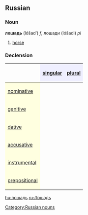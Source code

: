 ==Russian==
[[Category:Russian nouns]]
===Noun===
'''лошадь''' (lóšad’) ''f'', лошади (lóšadi) ''pl''

#[[horse]]


===Declension===
{| border="1" cellpadding="4" cellspacing="0"
!
! style="background-color: #EFEFFF" align="center"|[[singular]]
! style="background-color: #EFEFFF" align="center"|[[plural]]
|-
! style="background-color: #FFFFE0" align="left"|[[nominative case|nominative]]
| align="center"|{{Unicode|ло́шадь}}
| align="center"|{{Unicode|ло́шади}}
|-
! style="background-color: #FFFFE0" align="left"|[[genitive case|genitive]]
| align="center"|{{Unicode|ло́шади}}
| align="center"|{{Unicode|лошаде́й}}
|-
! style="background-color: #FFFFE0" align="left"|[[dative case|dative]]
| align="center"|{{Unicode|ло́шади}}
| align="center"|{{Unicode|лошадя́м}}
|-
! style="background-color: #FFFFE0" align="left"|[[accusative case|accusative]]
| align="center"|{{Unicode|ло́шадь}}
| align="center"|{{Unicode|лошаде́й}}
|-
! style="background-color: #FFFFE0" align="left"|[[instrumental case|instrumental]]
| align="center"|{{Unicode|ло́шадью}}
| align="center"|{{Unicode|лошадьми́, -я́ми}}
|-
! style="background-color: #FFFFE0" align="left"|[[prepositional case|prepositional]]
| align="center"|{{Unicode|о ло́шади}}
| align="center"|{{Unicode|о лошадя́х}}
|}

[[hu:лошадь]]
[[ru:Лошадь]]